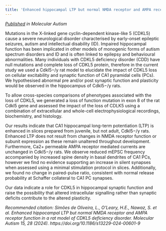 ```yaml
---
title: 'Enhanced hippocampal LTP but normal NMDA receptor and AMPA receptor function in a rat model of CDKL5 deficiency disorder'
---
```


_[Published](https://link.springer.com/article/10.1186/s13229-024-00601-9) in Molecular Autism_

Mutations in the X-linked gene cyclin-dependent kinase-like 5 (CDKL5) cause a severe neurological disorder characterised by early-onset epileptic seizures, autism and intellectual disability (ID). Impaired hippocampal function has been implicated in other models of monogenic forms of autism spectrum disorders and ID and is often linked to epilepsy and behavioural abnormalities. Many individuals with CDKL5 deficiency disorder (CDD) have null mutations and complete loss of CDKL5 protein, therefore in the current study we used a Cdkl5−/y rat model to elucidate the impact of CDKL5 loss on cellular excitability and synaptic function of CA1 pyramidal cells (PCs). We hypothesised abnormal pre and/or post synaptic function and plasticity would be observed in the hippocampus of Cdkl5−/y rats.

To allow cross-species comparisons of phenotypes associated with the loss of CDKL5, we generated a loss of function mutation in exon 8 of the rat Cdkl5 gene and assessed the impact of the loss of CDLK5 using a combination of extracellular and whole-cell electrophysiological recordings, biochemistry, and histology.

Our results indicate that CA1 hippocampal long-term potentiation (LTP) is enhanced in slices prepared from juvenile, but not adult, Cdkl5−/y rats. Enhanced LTP does not result from changes in NMDA receptor function or subunit expression as these remain unaltered throughout development. Furthermore, Ca2+ permeable AMPA receptor mediated currents are unchanged in Cdkl5−/y rats. We observe reduced mEPSC frequency accompanied by increased spine density in basal dendrites of CA1 PCs, however we find no evidence supporting an increase in silent synapses when assessed using a minimal stimulation protocol in slices. Additionally, we found no change in paired-pulse ratio, consistent with normal release probability at Schaffer collateral to CA1 PC synapses.

Our data indicate a role for CDKL5 in hippocampal synaptic function and raise the possibility that altered intracellular signalling rather than synaptic deficits contribute to the altered plasticity.

_Recommended citation: Simões de Oliveira, L., O’Leary, H.E., Nawaz, S. et al. Enhanced hippocampal LTP but normal NMDA receptor and AMPA receptor function in a rat model of CDKL5 deficiency disorder. Molecular Autism 15, 28 (2024). https://doi.org/10.1186/s13229-024-00601-9_